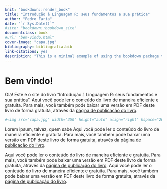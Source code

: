```yaml
--- 
knit: "bookdown::render_book"
title: "Introdução à Linguagem R: seus fundamentos e sua prática"
author: "Pedro Faria"
date: "`r Sys.Date()`"
#site: "bookdown::bookdown_site"
documentclass: book
#url: "bem-vindo.html"
cover-image: "capa.jpg"
bibliography: bibliografia.bib
link-citations: yes
description: "This is a minimal example of using the bookdown package to write a book. The output format for this example is bookdown::gitbook."
---
```


# Bem vindo! {-}

Olá! Este é o site do livro "Introdução à Linguagem R: seus fundamentos e sua prática". Aqui você pode ler o conteúdo do livro de maneira eficiente e gratuita. Para mais, você também pode baixar uma versão em PDF deste livro de forma gratuita, através da [página de publicação do livro](https://pedro-faria.netlify.app/pt/publication/book/introducao_linguagem_r/).


```r
#<img src="capa.jpg" width="350" height="auto" align="right" hspace="20" vspace="20" class="cover">

```



Lorem ipsum, talvez, quem sabe Aqui você pode ler o conteúdo do livro de maneira eficiente e gratuita. Para mais, você também pode baixar uma versão em PDF deste livro de forma gratuita, através da [página de publicação do livro](https://pedro-faria.netlify.app/pt/publication/book/introducao_linguagem_r/).

Aqui você pode ler o conteúdo do livro de maneira eficiente e gratuita. Para mais, você também pode baixar uma versão em PDF deste livro de forma gratuita, através da [página de publicação do livro](https://pedro-faria.netlify.app/pt/publication/book/introducao_linguagem_r/). Aqui você pode ler o conteúdo do livro de maneira eficiente e gratuita. Para mais, você também pode baixar uma versão em PDF deste livro de forma gratuita, através da [página de publicação do livro](https://pedro-faria.netlify.app/pt/publication/book/introducao_linguagem_r/).